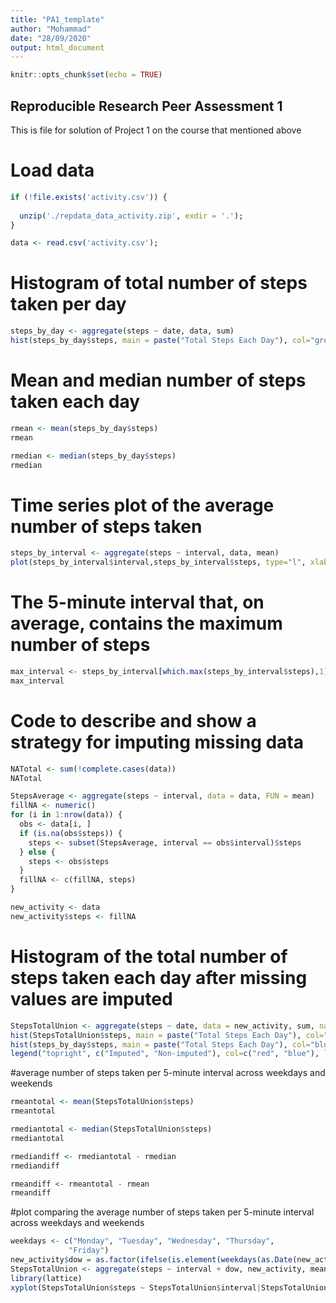 ---
title: "PA1_template"
author: "Mohammad"
date: "28/09/2020"
output: html_document
---

```{r setup, include=FALSE}
knitr::opts_chunk$set(echo = TRUE)
```

## Reproducible Research Peer Assessment 1

This is file for solution of Project 1 on the course that mentioned above

# Load data

```{r}

if (!file.exists('activity.csv')) {
  
  unzip('./repdata_data_activity.zip', exdir = '.');
}

data <- read.csv('activity.csv');

```

# Histogram of total number of steps taken per day

```{r}

steps_by_day <- aggregate(steps ~ date, data, sum)
hist(steps_by_day$steps, main = paste("Total Steps Each Day"), col="green",xlab="Number of Steps")

```

# Mean and median number of steps taken each day
```{r}
rmean <- mean(steps_by_day$steps)
rmean

rmedian <- median(steps_by_day$steps)
rmedian
```

# Time series plot of the average number of steps taken
```{r}

steps_by_interval <- aggregate(steps ~ interval, data, mean)
plot(steps_by_interval$interval,steps_by_interval$steps, type="l", xlab="Interval", ylab="Number of Steps",main="Average Number of Steps per Day by Interval")

```

# The 5-minute interval that, on average, contains the maximum number of steps

```{r}
max_interval <- steps_by_interval[which.max(steps_by_interval$steps),1]
max_interval
```

# Code to describe and show a strategy for imputing missing data

```{r}
NATotal <- sum(!complete.cases(data))
NATotal

StepsAverage <- aggregate(steps ~ interval, data = data, FUN = mean)
fillNA <- numeric()
for (i in 1:nrow(data)) {
  obs <- data[i, ]
  if (is.na(obs$steps)) {
    steps <- subset(StepsAverage, interval == obs$interval)$steps
  } else {
    steps <- obs$steps
  }
  fillNA <- c(fillNA, steps)
}

new_activity <- data
new_activity$steps <- fillNA
```

# Histogram of the total number of steps taken each day after missing values are imputed
```{r}
StepsTotalUnion <- aggregate(steps ~ date, data = new_activity, sum, na.rm = TRUE)
hist(StepsTotalUnion$steps, main = paste("Total Steps Each Day"), col="red", xlab="Number of Steps")
hist(steps_by_day$steps, main = paste("Total Steps Each Day"), col="blue", xlab="Number of Steps", add=T)
legend("topright", c("Imputed", "Non-imputed"), col=c("red", "blue"), lwd=10)
```

#average number of steps taken per 5-minute interval across weekdays and weekends
```{r}
rmeantotal <- mean(StepsTotalUnion$steps)
rmeantotal

rmediantotal <- median(StepsTotalUnion$steps)
rmediantotal

rmediandiff <- rmediantotal - rmedian
rmediandiff

rmeandiff <- rmeantotal - rmean
rmeandiff
```

#plot comparing the average number of steps taken per 5-minute interval across weekdays and weekends
```{r}
weekdays <- c("Monday", "Tuesday", "Wednesday", "Thursday", 
             "Friday")
new_activity$dow = as.factor(ifelse(is.element(weekdays(as.Date(new_activity$date)),weekdays), "Weekday", "Weekend"))
StepsTotalUnion <- aggregate(steps ~ interval + dow, new_activity, mean)
library(lattice)
xyplot(StepsTotalUnion$steps ~ StepsTotalUnion$interval|StepsTotalUnion$dow, main="Average Steps per Day by Interval",xlab="Interval", ylab="Steps",layout=c(1,2), type="l")
```
